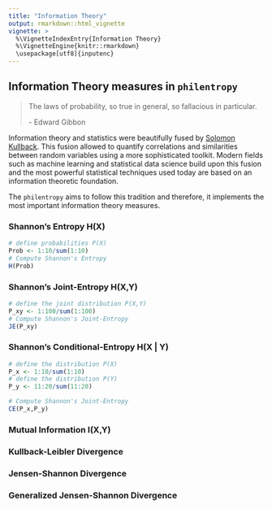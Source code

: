 ```yaml
---
title: "Information Theory"
output: rmarkdown::html_vignette
vignette: >
  %\VignetteIndexEntry{Information Theory}
  %\VignetteEngine{knitr::rmarkdown}
  \usepackage[utf8]{inputenc}
---
```


## Information Theory measures in `philentropy`

> The laws of probability, so true in general, so fallacious in particular.
> 
> \- Edward Gibbon

Information theory and statistics were beautifully fused by [Solomon Kullback](https://books.google.de/books?hl=de&lr=&id=luHcCgAAQBAJ&oi=fnd&pg=PR13&dq=S+kullback+%2B+Information+Theory&ots=G0OBmsYYSW&sig=R9aJhY73UQslIePFyZ3s-0sgiPU#v=onepage&q=S%20kullback%20%2B%20Information%20Theory&f=false). This fusion allowed to quantify correlations and similarities between random variables
using a more sophisticated toolkit. Modern fields such as machine learning and statistical data science build upon this fusion and the most powerful statistical techniques used today are based on an information theoretic foundation.

The `philentropy` aims to follow this tradition and therefore, it implements
the most important information theory measures.

### Shannon's Entropy H(X)


```r
# define probabilities P(X)
Prob <- 1:10/sum(1:10)
# Compute Shannon's Entropy
H(Prob)
```

### Shannon's Joint-Entropy H(X,Y)


```r
# define the joint distribution P(X,Y)
P_xy <- 1:100/sum(1:100)
# Compute Shannon's Joint-Entropy
JE(P_xy)
```

### Shannon's Conditional-Entropy H(X | Y)

```r
# define the distribution P(X)
P_x <- 1:10/sum(1:10)
# define the distribution P(Y)
P_y <- 11:20/sum(11:20)

# Compute Shannon's Joint-Entropy
CE(P_x,P_y)
```


### Mutual Information I(X,Y)

### Kullback-Leibler Divergence

### Jensen-Shannon Divergence

### Generalized Jensen-Shannon Divergence






